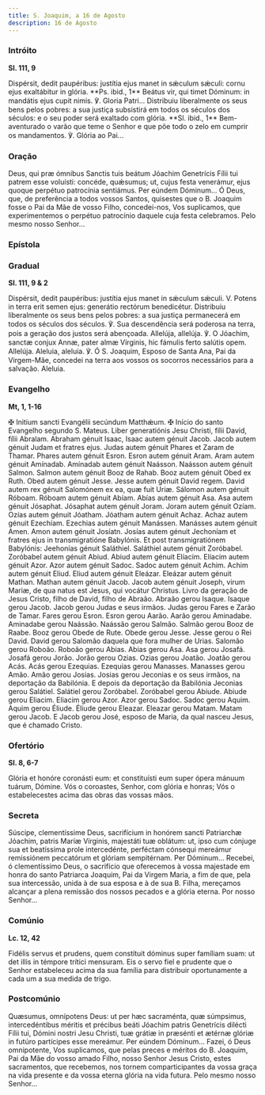 ```yaml
---
title: S. Joaquim, a 16 de Agosto
description: 16 de Agosto
---
```


### Intróito

**Sl. 111, 9**

<div class="side-by-side not-content">
  <span>
    Dispérsit, dedit paupéribus: justítia ejus manet in sǽculum sǽculi: cornu ejus exaltábitur in
    glória. **Ps. ibid., 1** Beátus vir, qui timet Dóminum: in mandátis ejus cupit nimis. ℣. Gloria
    Patri...
  </span>
  <span>
    Distribuiu liberalmente os seus bens pelos pobres: a sua justiça subsistirá em todos os séculos
    dos séculos: e o seu poder será exaltado com glória. **Sl. ibid., 1** Bem-aventurado o varão que
    teme o Senhor e que põe todo o zelo em cumprir os mandamentos. ℣. Glória ao Pai...
  </span>
</div>

### Oração

<div class="side-by-side not-content">
  <span>
    Deus, qui præ ómnibus Sanctis tuis beátum Jóachim Genetrícis Fílii tui patrem esse voluísti:
    concéde, quǽsumus; ut, cujus festa venerámur, ejus quoque perpétuo patrocínia sentiámus. Per
    eúndem Dóminum...
  </span>
  <span>
    Ó Deus, que, de preferência a todos vossos Santos, quisestes que o B. Joaquim fosse o Pai da Mãe
    de vosso Filho, concedei-nos, Vos suplicamos, que experimentemos o perpétuo patrocínio daquele
    cuja festa celebramos. Pelo mesmo nosso Senhor...
  </span>
</div>

### Epístola


<LinkCard
  href="/missal/comum/14confessoresnaopontifices1#epístola"
  title="Confessores não Pontífices - Missa Os justi"
/>

### Gradual

**Sl. 111, 9 & 2**

<div class="side-by-side not-content">
  <span>
    Dispérsit, dedit paupéribus: justítia ejus manet in sǽculum sǽculi. V. Potens in terra erit
    semen ejus: generátio rectórum benedicétur.
  </span>
  <span>
    Distribuiu liberalmente os seus bens pelos pobres: a sua justiça permanecerá em todos os séculos
    dos séculos. ℣. Sua descendência será poderosa na terra, pois a geração dos justos será
    abençoada.
  </span>
  <span>
    Allelúja, allelúja. ℣. O Jóachim, sanctæ conjux Annæ, pater almæ Vírginis, hic fámulis ferto
    salútis opem. Allelúja.
  </span>
  <span>
    Aleluia, aleluia. ℣. Ó S. Joaquim, Esposo de Santa Ana, Pai da Virgem-Mãe, concedei na terra aos
    vossos os socorros necessários para a salvação. Aleluia.
  </span>
</div>

### Evangelho

**Mt, 1, 1-16**

<div class="side-by-side not-content">
  <span>
    <span class="text-red-500">✠</span> Initium sancti Evangélii secúndum Matthǽum.
  </span>
  <span>
    <span class="text-red-500">✠</span> Início do santo Evangelho segundo S. Mateus.
  </span>
  <span>
    Liber generatiónis Jesu Christi, fílii David, fílii Abralam. Abraham génuit Isaac, Isaac autem
    génuit Jacob. Jacob autem génuit Judam et fratres ejus. Judas autem génuit Phares et Zaram de
    Thamar. Phares autem génuit Esron. Esron autem génuit Aram. Aram autem génuit Amínadab. Amínadab
    autem génuit Naásson. Naásson autem génuit Salmon. Salmon autem génuit Booz de Rahab. Booz autem
    génuit Obed ex Ruth. Obed autem génuit Jesse. Jesse autem génuit David regem. David autem rex
    génuit Salomónem ex ea, quæ fuit Uriæ. Sálomon autem génuit Róboam. Róboam autem génuit Abíam.
    Abías autem génuit Asa. Asa autem génuit Jósaphat. Jósaphat autem génuit Joram. Joram autem
    génuit Ozíam. Ozías autem génuit Jóatham. Jóatham autem génuit Achaz. Achaz autem génuit
    Ezechíam. Ezechias autem génuit Manássen. Manásses autem génuit Amen. Amon autem génuit Josíatn.
    Josías autem génuit Jechoníam et fratres ejus in transmigratióne Babylónis. Et post
    transmigratiónem Babylónis: Jeehonías génuit Saláthiel. Saláthiel autem génuit Zoróbabel.
    Zoróbabel autem génuit Abiud. Abiud autem génuit Elíacim. Elíacim autem génuit Azor. Azor autem
    génuit Sadoc. Sadoc autem génuit Achim. Achim autem génuit Eliud. Eliud autem génuit Eleázar.
    Eleázar autem génuit Mathan. Mathan autem génuit Jacob. Jacob autem génuit Joseph, virum Mariæ,
    de qua natus est Jesus, qui vocátur Christus.
  </span>
  <span>
    Livro da geração de Jesus Cristo, filho de David, filho de Abraão. Abraão gerou Isaque. Isaque
    gerou Jacob. Jacob gerou Judas e seus irmãos. Judas gerou Fares e Zarão de Tamar. Fares gerou
    Esron. Esron gerou Aarão. Aarão gerou Aminadabe. Aminadabe gerou Naássão. Naássão gerou Salmão.
    Salmão gerou Booz de Raabe. Booz gerou Obede de Rute. Obede gerou Jesse. Jesse gerou o Rei
    David. David gerou Salomão daquela que fora mulher de Urias. Salomão gerou Roboão. Roboão gerou
    Abias. Abias gerou Asa. Asa gerou Josafá. Josafá gerou Jorão. Jorão gerou Ozias. Ozias gerou
    Joatão. Joatão gerou Acás. Acás gerou Ezequias. Ezequias gerou Manasses. Manasses gerou Amão.
    Amão gerou Josias. Josias gerou Jeconias e os seus irmãos, na deportação da Babilónia. E depois
    da deportação da Babilónia Jeconias gerou Salátiel. Salátiel gerou Zoróbabel. Zoróbabel gerou
    Abiude. Abiude gerou Eliacim. Eliacim gerou Azor. Azor gerou Sadoc. Sadoc gerou Aquim. Aquim
    gerou Éliude. Éliude gerou Eleazar. Eleazar gerou Matam. Matam gerou Jacob. E Jacob gerou José,
    esposo de Maria, da qual nasceu Jesus, que é chamado Cristo.
  </span>
</div>

### Ofertório

**Sl. 8, 6-7**

<div class="side-by-side not-content">
  <span>
    Glória et honóre coronásti eum: et constituísti eum super ópera mánuum tuárum, Dómine.
  </span>
  <span>
    Vós o coroastes, Senhor, com glória e honras; Vós o estabelecestes acima das obras das vossas
    mãos.
  </span>
</div>

### Secreta

<div class="side-by-side not-content">
  <span>
    Súscipe, clementíssime Deus, sacrifícium in honórem sancti Patriarchæ Jóachim, patris Maríæ
    Vírginis, majestáti tuæ oblátum: ut, ipso cum cónjuge sua et beatíssima prole intercedénte,
    perféctam cónsequi mereámur remissiónem peccatórum et glóriam sempitérnam. Per Dóminum...
  </span>
  <span>
    Recebei, ó clementíssimo Deus, o sacrifício que oferecemos à vossa majestade em honra do santo
    Patriarca Joaquim, Pai da Virgem Maria, a fim de que, pela sua intercessão, unida à de sua
    esposa e à de sua B. Filha, mereçamos alcançar a plena remissão dos nossos pecados e a glória
    eterna. Por nosso Senhor...
  </span>
</div>

### Comúnio

**Lc. 12, 42**

<div class="side-by-side not-content">
  <span>
    Fidélis servus et prudens, quem constítuit dóminus super famíliam suam: ut det illis in témpore
    trítici mensuram.
  </span>
  <span>
    Eis o servo fiel e prudente que o Senhor estabeleceu acima da sua família para distribuir
    oportunamente a cada um a sua medida de trigo.
  </span>
</div>

### Postcomúnio

<div class="side-by-side not-content">
  <span>
    Quæsumus, omnípotens Deus: ut per hæc sacraménta, quæ súmpsimus, intercedéntibus méritis et
    précibus beáti Jóachim patris Genetrícis dilécti Fílii tui, Dómini nostri Jesu Christi, tuæ
    grátiæ in præsénti et ætérnæ glóriæ in futúro partícipes esse mereámur. Per eúndem Dóminum...
  </span>
  <span>
    Fazei, ó Deus omnipotente, Vos suplicamos, que pelas preces e méritos do B. Joaquim, Pai da Mãe
    do vosso amado Filho, nosso Senhor Jesus Cristo, estes sacramentos, que recebemos, nos tornem
    comparticipantes da vossa graça na vida presente e da vossa eterna glória na vida futura. Pelo
    mesmo nosso Senhor...
  </span>
</div>
